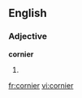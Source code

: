 ==English==

===Adjective===
'''cornier'''

# {{comparative of|corny}}

[[fr:cornier]]
[[vi:cornier]]